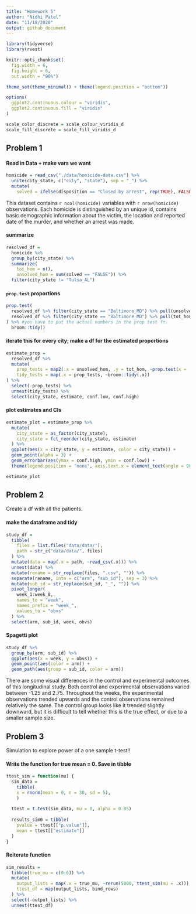 ```yaml
---
title: "Homework 5"
author: "Nidhi Patel"
date: "11/18/2020"
output: github_document
---
```

```r
library(tidyverse)
library(rvest)

knitr::opts_chunk$set(
  fig.width = 6,
  fig.height = 6,
  out.width = "90%")

theme_set(theme_minimal() + theme(legend.position = "bottom"))

options(
  ggplot2.continuous.colour = "viridis",
  ggplot2.continuous.fill = "viridis"
)

scale_color_discrete = scale_colour_viridis_d
scale_fill_discrete = scale_fill_viridis_d
```

## Problem 1

#### Read in Data + make vars we want

```r
homicide = read_csv("./data/homicide-data.csv") %>% 
  unite(city_state, c("city", "state"), sep = "_") %>% 
  mutate(
    solved = ifelse(disposition == "Closed by arrest", rep(TRUE), FALSE))
```

This dataset contains `r ncol(homicide)` variables with `r nrow(homicide)` observations.  Each homicide is distinguished by an unique id, contains basic demographic information about the victim, the location and reported date of the murder, and whether an arrest was made. 

#### summarize

```r
resolved_df = 
  homicide %>%
  group_by(city_state) %>% 
  summarize(
    tot_hom = n(),
    unsolved_hom = sum(solved == "FALSE")) %>% 
  filter(city_state != "Tulsa_AL")
```

#### `prop.test` proportions

```r
prop.test(
  resolved_df %>% filter(city_state == "Baltimore_MD") %>% pull(unsolved_hom),
  resolved_df %>% filter(city_state == "Baltimore_MD") %>% pull(tot_hom)
) %>% #you have to put the actual numbers in the prop test fn. 
  broom::tidy()
```

#### iterate this for every city; make a df for the estimated proportions

```r
estimate_prop = 
  resolved_df %>% 
  mutate(
    prop_tests = map2(.x = unsolved_hom, .y = tot_hom, ~prop.test(x = .x, n = .y)),
    tidy_tests = map(.x = prop_tests, ~broom::tidy(.x))
) %>% 
  select(-prop_tests) %>% 
  unnest(tidy_tests) %>% 
  select(city_state, estimate, conf.low, conf.high)
```

#### plot estimates and CIs

```r
estimate_plot = estimate_prop %>% 
  mutate(
    city_state = as_factor(city_state),
    city_state = fct_reorder(city_state, estimate)
  ) %>% 
  ggplot(aes(x = city_state, y = estimate, color = city_state)) +
  geom_point(alpha = 3) +
  geom_errorbar(aes(ymax = conf.high, ymin = conf.low)) +
  theme(legend.position = "none", axis.text.x = element_text(angle = 90))

estimate_plot
```

## Problem 2

Create a df with all the patients. 

#### make the dataframe and tidy

```r
study_df =
  tibble(
    files = list.files("data/data/"),
    path = str_c("data/data/", files)
  ) %>% 
  mutate(data = map(.x = path, ~read_csv(.x))) %>% 
  unnest(data) %>% 
  mutate(rename = str_replace(files, ".csv", "")) %>% 
  separate(rename, into = c("arm", "sub_id"), sep = 3) %>% 
  mutate(sub_id = str_replace(sub_id, "_", "")) %>% 
  pivot_longer(
    week_1:week_8,
    names_to = "week",
    names_prefix = "week_",
    values_to = "obvs"
  ) %>% 
  select(arm, sub_id, week, obvs)
```

#### Spagetti plot

```r
study_df %>% 
  group_by(arm, sub_id) %>% 
  ggplot(aes(x = week, y = obvs)) +
  geom_point(aes(color = arm)) +
  geom_path(aes(group = sub_id, color = arm))
```
There are some visual differences in the control and experimental outcomes of this longitudinal study. Both control and experimental observations varied between -1.25 and 2.75.  Throughout the weeks, the experimental observations trended upwards and the control observations remained relatively the same.  The control group looks like it trended slightly downward, but it is difficult to tell whether this is the true effect, or due to a smaller sample size.

## Problem 3

Simulation to explore power of a one sample t-test!!

#### Write the function for true mean = 0. Save in tibble

```r
ttest_sim = function(mu) {
  sim_data = 
    tibble(
    x = rnorm(mean = 0, n = 30, sd = 5),
    )
  
  ttest = t.test(sim_data, mu = 0, alpha = 0.05)
  
  results_sim0 = tibble(
    pvalue = ttest[["p.value"]],
    mean = ttest[["estimate"]]
  )
}
```
 
#### Reiterate function

```r
sim_results =
  tibble(true_mu = c(0:6)) %>% 
  mutate(
    output_lists = map(.x = true_mu, ~rerun(5000, ttest_sim(mu = .x))),
    ttest_df = map(output_lists, bind_rows)
  ) %>% 
  select(-output_lists) %>% 
  unnest(ttest_df)
```

####
